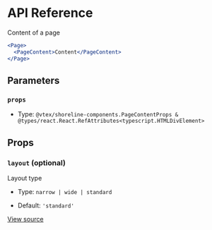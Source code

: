# API Reference

Content of a page

```jsx
<Page>
  <PageContent>Content</PageContent>
</Page>
```

## Parameters

### `props`

- Type: `@vtex/shoreline-components.PageContentProps & @types/react.React.RefAttributes<typescript.HTMLDivElement>`

## Props

### `layout` (optional)

Layout type

- Type: `narrow | wide | standard`

- Default: `'standard'`

[View source](https://github.com/vtex/shoreline/blob/ae8eb3b7b/packages/components/src/page/page-content.tsx#L14)
